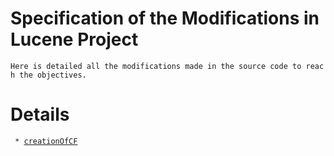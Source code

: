 = Specification of the Modifications in Lucene Project =

 Here is detailed all the modifications made in the source code to reach the objectives.

= Details =

  * [[Creation and update of the Collection Frequency (CF) parameter|creationOfCF]]